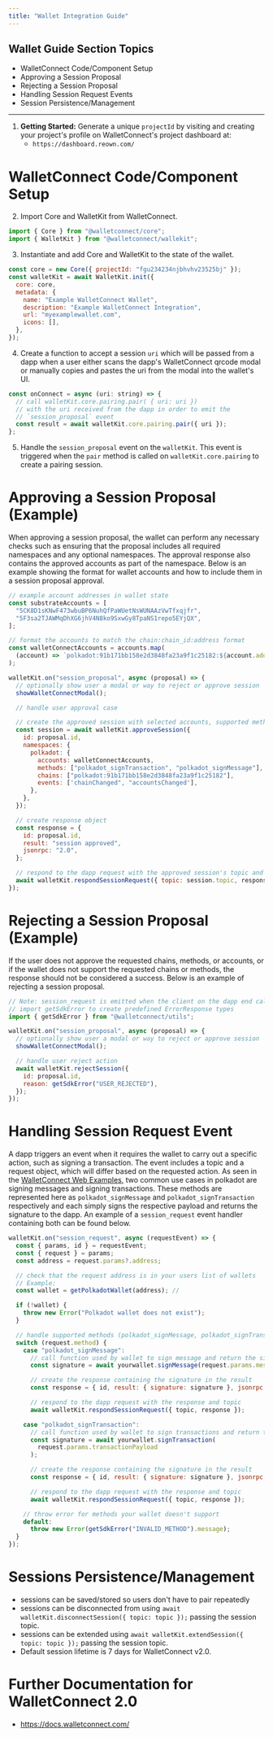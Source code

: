 ```yaml
---
title: "Wallet Integration Guide"
---
```


## Wallet Guide Section Topics

- WalletConnect Code/Component Setup
- Approving a Session Proposal
- Rejecting a Session Proposal
- Handling Session Request Events
- Session Persistence/Management

---

1. **Getting Started:** Generate a unique `projectId` by visiting and creating your project's profile on WalletConnect's project dashboard at:
   - `https://dashboard.reown.com/`

# WalletConnect Code/Component Setup

2. Import Core and WalletKit from WalletConnect.

```js
import { Core } from "@walletconnect/core";
import { WalletKit } from "@walletconnect/wallekit";
```

3. Instantiate and add Core and WalletKit to the state of the wallet.

```js
const core = new Core({ projectId: "fgu234234njbhvhv23525bj" });
const walletKit = await WalletKit.init({
  core: core,
  metadata: {
    name: "Example WalletConnect Wallet",
    description: "Example WalletConnect Integration",
    url: "myexamplewallet.com",
    icons: [],
  },
});
```

4. Create a function to accept a session `uri` which will be passed from a dapp when a user either scans the dapp's WalletConnect qrcode modal or manually copies and pastes the uri from the modal into the wallet's UI.

```js
const onConnect = async (uri: string) => {
  // call walletKit.core.pairing.pair( { uri: uri })
  // with the uri received from the dapp in order to emit the
  // `session_proposal` event
  const result = await walletKit.core.pairing.pair({ uri });
};
```

5. Handle the `session_proposal` event on the `walletKit`. This event is triggered when the `pair` method is called on `walletKit.core.pairing` to create a pairing session.

# Approving a Session Proposal (Example)

When approving a session proposal, the wallet can perform any necessary checks such as ensuring that the proposal includes all required namespaces and any optional namespaces. The approval response also contains the approved accounts as part of the namespace. Below is an example showing the format for wallet accounts and how to include them in a session proposal approval.

```js
// example account addresses in wallet state
const substrateAccounts = [
  "5CK8D1sKNwF473wbuBP6NuhQfPaWUetNsWUNAAzVwTfxqjfr",
  "5F3sa2TJAWMqDhXG6jhV4N8ko9SxwGy8TpaNS1repo5EYjQX",
];

// format the accounts to match the chain:chain_id:address format
const walletConnectAccounts = accounts.map(
  (account) => `polkadot:91b171bb158e2d3848fa23a9f1c25182:${account.address}`
);

walletKit.on("session_proposal", async (proposal) => {
  // optionally show user a modal or way to reject or approve session
  showWalletConnectModal();

  // handle user approval case

  // create the approved session with selected accounts, supported methods, chains and events for your wallet
  const session = await walletKit.approveSession({
    id: proposal.id,
    namespaces: {
      polkadot: {
        accounts: walletConnectAccounts,
        methods: ["polkadot_signTransaction", "polkadot_signMessage"],
        chains: ["polkadot:91b171bb158e2d3848fa23a9f1c25182"],
        events: ['chainChanged", "accountsChanged'],
      },
    },
  });

  // create response object
  const response = {
    id: proposal.id,
    result: "session approved",
    jsonrpc: "2.0",
  };

  // respond to the dapp request with the approved session's topic and response
  await walletKit.respondSessionRequest({ topic: session.topic, response });
});
```

# Rejecting a Session Proposal (Example)

If the user does not approve the requested chains, methods, or accounts, or if the wallet does not support the requested chains or methods, the response should not be considered a success. Below is an example of rejecting a session proposal.

```js
// Note: session_request is emitted when the client on the dapp end calls the request method
// import getSdkError to create predefined ErrorResponse types
import { getSdkError } from "@walletconnect/utils";

walletKit.on("session_proposal", async (proposal) => {
  // optionally show user a modal or way to reject or approve session
  showWalletConnectModal();

  // handle user reject action
  await walletKit.rejectSession({
    id: proposal.id,
    reason: getSdkError("USER_REJECTED"),
  });
});
```

# Handling Session Request Event

A dapp triggers an event when it requires the wallet to carry out a specific action, such as signing a transaction. The event includes a topic and a request object, which will differ based on the requested action. As seen in the [WalletConnect Web Examples](https://github.com/WalletConnect/web-examples/blob/main/advanced/wallets/react-wallet-v2/src/lib/PolkadotLib.ts), two common use cases in polkadot are signing messages and signing transactions. These methods are represented here as `polkadot_signMessage` and `polkadot_signTransaction` respectively and each simply signs the respective payload and returns the signature to the dapp. An example of a `session_request` event handler containing both can be found below.

```js
walletKit.on("session_request", async (requestEvent) => {
  const { params, id } = requestEvent;
  const { request } = params;
  const address = request.params?.address;

  // check that the request address is in your users list of wallets
  // Example:
  const wallet = getPolkadotWallet(address); //

  if (!wallet) {
    throw new Error("Polkadot wallet does not exist");
  }

  // handle supported methods (polkadot_signMessage, polkadot_signTransaction)
  switch (request.method) {
    case "polkadot_signMessage":
      // call function used by wallet to sign message and return the signature
      const signature = await yourwallet.signMessage(request.params.message);

      // create the response containing the signature in the result
      const response = { id, result: { signature: signature }, jsonrpc: "2.0" };

      // respond to the dapp request with the response and topic
      await walletKit.respondSessionRequest({ topic, response });

    case "polkadot_signTransaction":
      // call function used by wallet to sign transactions and return the signature
      const signature = await yourwallet.signTransaction(
        request.params.transactionPayload
      );

      // create the response containing the signature in the result
      const response = { id, result: { signature: signature }, jsonrpc: "2.0" };

      // respond to the dapp request with the response and topic
      await walletKit.respondSessionRequest({ topic, response });

    // throw error for methods your wallet doesn't support
    default:
      throw new Error(getSdkError("INVALID_METHOD").message);
  }
});
```

# Sessions Persistence/Management

- sessions can be saved/stored so users don't have to pair repeatedly
- sessions can be disconnected from using `await walletKit.disconnectSession({ topic: topic });` passing the session topic.
- sessions can be extended using `await walletKit.extendSession({ topic: topic });` passing the session topic.
- Default session lifetime is 7 days for WalletConnect v2.0.

# Further Documentation for WalletConnect 2.0

- https://docs.walletconnect.com/
